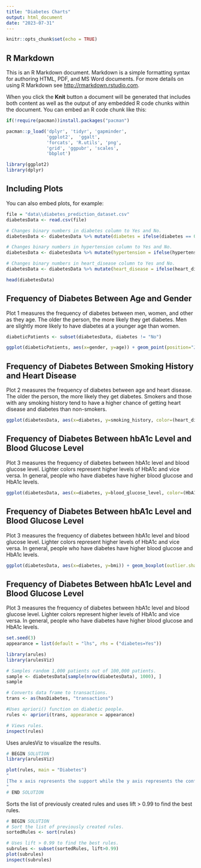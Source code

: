 ```yaml
---
title: "Diabetes Charts"
output: html_document
date: "2023-07-31"
---
```


```r
knitr::opts_chunk$set(echo = TRUE)
```

## R Markdown

This is an R Markdown document. Markdown is a simple formatting syntax for authoring HTML, PDF, and MS Word documents. For more details on using R Markdown see <http://rmarkdown.rstudio.com>.

When you click the **Knit** button a document will be generated that includes both content as well as the output of any embedded R code chunks within the document. You can embed an R code chunk like this:

```r
if(!require(pacman))install.packages("pacman")

pacman::p_load('dplyr', 'tidyr', 'gapminder',
               'ggplot2',  'ggalt',
               'forcats', 'R.utils', 'png', 
               'grid', 'ggpubr', 'scales',
               'bbplot')

library(ggplot2)
library(dplyr)
```

## Including Plots

You can also embed plots, for example:

```r
file = "data\\diabetes_prediction_dataset.csv"
diabetesData <- read.csv(file)

# Changes binary numbers in diabetes column to Yes and No.
diabetesData <- diabetesData %>% mutate(diabetes = ifelse(diabetes == 0, "No", "Yes"))

# Changes binary numbers in hypertension column to Yes and No.
diabetesData <- diabetesData %>% mutate(hypertension = ifelse(hypertension == 0, "No", "Yes"))

# Changes binary numbers in heart_disease column to Yes and No.
diabetesData <- diabetesData %>% mutate(heart_disease = ifelse(heart_disease == 0, "No", "Yes"))

head(diabetesData)
```

## Frequency of Diabetes Between Age and Gender

Plot 1 measures the frequency of diabetes between men, women, and other as they age. The older the person, the more likely they get diabetes. Men are slightly more likely to have diabetes at a younger age than women.

```r
diabeticPatients <- subset(diabetesData, diabetes != "No")

ggplot(diabeticPatients, aes(x=gender, y=age)) + geom_point(position="Jitter", width=0.25, alpha=0.5) + labs(y="Age", x="Gender", title="Frequency of Diabetes", subtitle="8,500 diabetic patients of different age and gender") + bbc_style() + theme(axis.title = element_text())
```
## Frequency of Diabetes Between Smoking History and Heart Disease

Plot 2 measures the frequency of diabetes between age and heart disease. The older the person, the more likely they get diabetes. Smokers and those with any smoking history tend to have a higher chance of getting heart disease and diabetes than non-smokers.

```r
ggplot(diabetesData, aes(x=diabetes, y=smoking_history, color=(heart_disease))) + geom_point(position="Jitter", width=0.25, alpha=0.5) + labs(y="Smoking History", x="Diabetes", fill="Heart Disease", title="Frequency of Diabetes", subtitle="Smoking history of heart disease patients") + bbc_style() + theme(axis.title = element_text())
```

## Frequency of Diabetes Between hbA1c Level and Blood Glucose Level

Plot 3 measures the frequency of diabetes between hbA1c level and blood glucose level. Lighter colors represent higher levels of HbA1c and vice versa. In general, people who have diabetes have higher blood glucose and HbA1c levels.

```r
ggplot(diabetesData, aes(x=diabetes, y=blood_glucose_level, color=(HbA1c_level))) + geom_boxplot(outlier.shape=NA) + geom_jitter(alpha=0.5)
```
## Frequency of Diabetes Between hbA1c Level and Blood Glucose Level

Plot 3 measures the frequency of diabetes between hbA1c level and blood glucose level. Lighter colors represent higher levels of HbA1c and vice versa. In general, people who have diabetes have higher blood glucose and HbA1c levels.

```r
ggplot(diabetesData, aes(x=diabetes, y=bmi)) + geom_boxplot(outlier.shape=NA) + geom_jitter(alpha=0.5)
```

## Frequency of Diabetes Between hbA1c Level and Blood Glucose Level

Plot 3 measures the frequency of diabetes between hbA1c level and blood glucose level. Lighter colors represent higher levels of HbA1c and vice versa. In general, people who have diabetes have higher blood glucose and HbA1c levels.

```r
set.seed(3)
appearance = list(default = "lhs", rhs = ("diabetes=Yes"))

library(arules)
library(arulesViz)

# Samples random 1,000 patients out of 100,000 patients.
sample <- diabetesData[sample(nrow(diabetesData), 1000), ]
sample

# Converts data frame to transactions.
trans <- as(hasDiabetes, "transactions")

#Uses apriori() function on diabetic people.
rules <- apriori(trans, appearance = appearance)

# Views rules.
inspect(rules)
```
Uses arulesViz to visualize the results.

```r
# BEGIN SOLUTION
library(arulesViz)

plot(rules, main = "Diabetes")
"
[The x axis represents the support while the y axis represents the confidence or lift. Support indicates how frequently a set of items appear in the data. It is the number of transactions that contains this set. Confidence or lift indicates how often the support rule is true. Lift is a measure of association using both support and confidence. The lift value of an association rule includes the list of rules whose confidence is above the threshold.]
"
# END SOLUTION
```
Sorts the list of previously created rules and uses lift > 0.99 to find the best rules.
```r
# BEGIN SOLUTION
# Sort the list of previously created rules.
sortedRules <- sort(rules)

# Uses lift > 0.99 to find the best rules.
subrules <- subset(sortedRules, lift>0.99)
plot(subrules)
inspect(subrules)
```